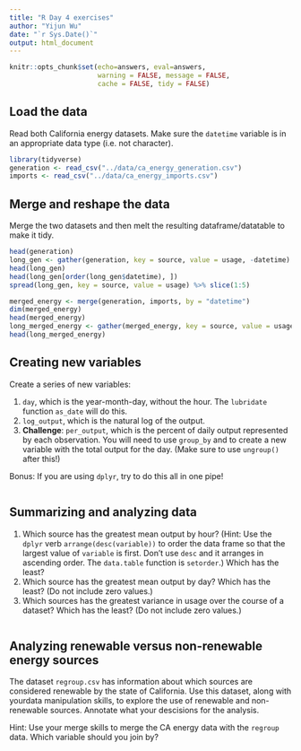 ```yaml
---
title: "R Day 4 exercises"
author: "Yijun Wu"
date: "`r Sys.Date()`"
output: html_document
---
```


```r
knitr::opts_chunk$set(echo=answers, eval=answers,
                      warning = FALSE, message = FALSE,
                      cache = FALSE, tidy = FALSE)
```

<!-- BEFORE YOU START, REMEMBER TO RENAME THE .RMD FILE AND SAVE IT AS day2_exercises_LastNameFirstName.Rmd AND THEN REMOVE THIS INSTRUCTION -->

## Load the data

Read both California energy datasets. Make sure the `datetime` variable is in an appropriate data type (i.e. not character). 

```r
library(tidyverse)
generation <- read_csv("../data/ca_energy_generation.csv")
imports <- read_csv("../data/ca_energy_imports.csv")
```


## Merge and reshape the data

Merge the two datasets and then melt the resulting dataframe/datatable to make it tidy.

```r
head(generation)
long_gen <- gather(generation, key = source, value = usage, -datetime)
head(long_gen)
head(long_gen[order(long_gen$datetime), ])
spread(long_gen, key = source, value = usage) %>% slice(1:5)
```

```r
merged_energy <- merge(generation, imports, by = "datetime")
dim(merged_energy)
head(merged_energy)
long_merged_energy <- gather(merged_energy, key = source, value = usage, -datetime)
head(long_merged_energy)
```


## Creating new variables

Create a series of new variables: 

1. `day`, which is the year-month-day, without the hour. The `lubridate` function `as_date` will do this.
2. `log_output`, which is the natural log of the output.
3. **Challenge**: `per_output`, which is the percent of daily output represented by each observation. You will need to use `group_by` and to create a new variable with the total output for the day. (Make sure to use `ungroup()` after this!)

Bonus: If you are using `dplyr`, try to do this all in one pipe!

```r

```


## Summarizing and analyzing data

1. Which source has the greatest mean output by hour? (Hint: Use the `dplyr` verb `arrange(desc(variable))` to order the data frame so that the largest value of `variable` is first. Don't use `desc` and it arranges in ascending order. The `data.table` function is `setorder`.) Which has the least?
2. Which source has the greatest mean output by day? Which has the least? (Do not include zero values.)
3. Which sources has the greatest variance in usage over the course of a dataset? Which has the least? (Do not include zero values.)

```r

```


## Analyzing renewable versus non-renewable energy sources

The dataset `regroup.csv` has information about which sources are considered renewable by the state of California. Use this dataset, along with yourdata manipulation skills, to explore the use of renewable and non-renewable sources. Annotate what your descisions for the analysis.

Hint: Use your merge skills to merge the CA energy data with the `regroup` data. Which variable should you join by?

```r

```

